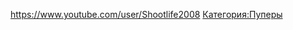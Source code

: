 {{Инфобокс для пуперов
|title2=Пример
|другие_ники=Пример
|image3=[[Файл:Shootlife2008.jpg|left]]
|caption3=Пример
|сферы_творчества=Пример
|год_начала=Пример
|image4=Пример
|caption4=Пример
|имя_фамилия=Пример
|дата_рождения=Пример
|место_проживания=Пример
|ссылки=Пример
}}

https://www.youtube.com/user/Shootlife2008
[[Категория:Пуперы]]